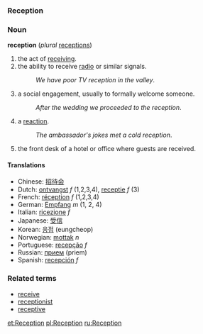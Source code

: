 ===Reception===

===Noun===
'''reception''' (''plural'' [[receptions]])

# the act of [[receive|receiving]].
# the ability to receive [[radio]] or similar signals.
#:''We have poor TV reception in the valley''.
# a social engagement, usually to formally welcome someone.
#:''After the wedding we proceeded to the reception''.
# a [[reaction]].
#:''The ambassador's jokes met a cold reception''.
# the front desk of a hotel or office where guests are received.

====Translations====
*Chinese: [[招待会]]  <!-- don't know which definition this applies to -->
*Dutch: [[ontvangst]] ''f'' (1,2,3,4), [[receptie]] ''f'' (3)
*French: [[réception]] ''f'' (1,2,3,4)
*German: [[Empfang]] ''m'' (1, 2, 4)
*Italian: [[ricezione]] ''f'' <!-- don't know which definition this applies to -->
*Japanese: [[受信]] <!-- don't know which definition this applies to -->
*Korean: [[응접]] (eungcheop) <!-- don't know which definition this applies to -->
*Norwegian: [[mottak]] ''n'' <!-- don't know which definition this applies to -->
*Portuguese: [[recepção]] ''f'' <!-- don't know which definition this applies to -->
*Russian: [[прием]] (priem) <!-- don't know which definition this applies to -->
*Spanish: [[recepción]] ''f'' <!-- don't know which definition this applies to -->

===Related terms===
*[[receive]]
*[[receptionist]]
*[[receptive]]

[[et:Reception]]
[[pl:Reception]]
[[ru:Reception]]